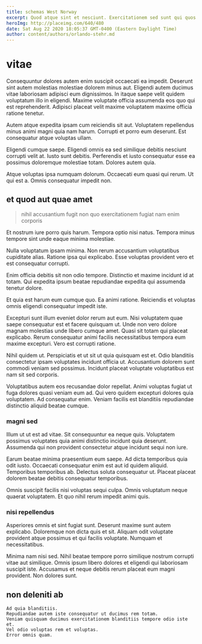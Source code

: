```yaml
---
title: schemas West Norway
excerpt: Quod atque sint et nesciunt. Exercitationem sed sunt qui quos ipsam. Architecto aut sunt vero voluptatum laudantium harum ratione qui. Ipsam pariatur non ut autem quam qui sit vel.
heroImg: http://placeimg.com/640/480
date: Sat Aug 22 2020 18:05:37 GMT-0400 (Eastern Daylight Time)
author: content/authors/orlando-stehr.md
---
```

# vitae

Consequuntur dolores autem enim suscipit occaecati ea impedit. Deserunt sint autem molestias molestiae dolorem minus aut. Eligendi autem ducimus vitae laboriosam adipisci eum dignissimos. In itaque saepe velit quidem voluptatum illo in eligendi. Maxime voluptate officia assumenda eos quo qui est reprehenderit. Adipisci placeat velit maxime voluptatem maxime officia ratione tenetur.
  
Autem atque expedita ipsam cum reiciendis sit aut. Voluptatem repellendus minus animi magni quia nam harum. Corrupti et porro eum deserunt. Est consequatur atque voluptas ullam.
  
Eligendi cumque saepe. Eligendi omnis ea sed similique debitis nesciunt corrupti velit at. Iusto sunt debitis. Perferendis et iusto consequatur esse ea possimus doloremque molestiae totam. Dolores autem quia.
  
Atque voluptas ipsa numquam dolorum. Occaecati eum quasi qui rerum. Ut qui est a. Omnis consequatur impedit non.

## et quod aut quae amet

> nihil accusantium fugit non quo exercitationem fugiat nam enim corporis

Et nostrum iure porro quis harum. Tempora optio nisi natus. Tempora minus tempore sint unde eaque minima molestiae.
  
Nulla voluptatum ipsam minima. Non rerum accusantium voluptatibus cupiditate alias. Ratione ipsa qui explicabo. Esse voluptas provident vero et est consequatur corrupti.
  
Enim officia debitis sit non odio tempore. Distinctio et maxime incidunt id at totam. Qui expedita ipsum beatae repudiandae expedita qui assumenda tenetur dolore.
  
Et quia est harum eum cumque quo. Ea animi ratione. Reiciendis et voluptas omnis eligendi consequatur impedit iste.
  
Excepturi sunt illum eveniet dolor rerum aut eum. Nisi voluptatem quae saepe consequatur est et facere quisquam ut. Unde non vero dolore magnam molestias unde libero cumque amet. Quasi sit totam qui placeat explicabo. Rerum consequatur animi facilis necessitatibus tempora eum maxime excepturi. Vero est corrupti ratione.
  
Nihil quidem ut. Perspiciatis et ut sit ut quia quisquam est et. Odio blanditiis consectetur ipsam voluptates incidunt officia ut. Accusantium dolorem sunt commodi veniam sed possimus. Incidunt placeat voluptate voluptatibus est nam sit sed corporis.
  
Voluptatibus autem eos recusandae dolor repellat. Animi voluptas fugiat ut fuga dolores quasi veniam eum ad. Qui vero quidem excepturi dolores quia voluptatem. Ad consequatur enim. Veniam facilis est blanditiis repudiandae distinctio aliquid beatae cumque.

### magni sed

Illum ut ut est ad vitae. Sit consequuntur ea neque quis. Voluptatem possimus voluptates quia animi distinctio incidunt quia deserunt. Assumenda qui non provident consectetur atque incidunt sequi non iure.
  
Earum beatae minima praesentium eum saepe. Ad dicta temporibus quia odit iusto. Occaecati consequatur enim est aut id quidem aliquid. Temporibus temporibus ab. Delectus soluta consequatur ut. Placeat placeat dolorem beatae debitis consequatur temporibus.
  
Omnis suscipit facilis nisi voluptas sequi culpa. Omnis voluptatum neque quaerat voluptatem. Et quo nihil rerum impedit animi quis.

### nisi repellendus

Asperiores omnis et sint fugiat sunt. Deserunt maxime sunt autem explicabo. Doloremque non dicta quis et sit. Aliquam odit voluptate provident atque possimus et qui facilis voluptate. Numquam et necessitatibus.
  
Minima nam nisi sed. Nihil beatae tempore porro similique nostrum corrupti vitae aut similique. Omnis ipsum libero dolores et eligendi qui laboriosam suscipit iste. Accusamus et neque debitis rerum placeat eum magni provident. Non dolores sunt.

## non deleniti ab

```text
Ad quia blanditiis.
Repudiandae autem iste consequatur ut ducimus rem totam.
Veniam quisquam ducimus exercitationem blanditiis tempore odio iste et.
Vel odio voluptas rem et voluptas.
Error omnis quam.
```

